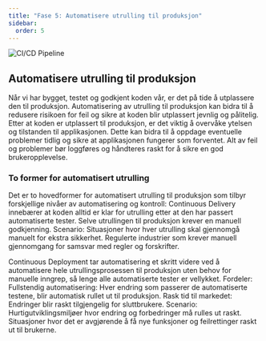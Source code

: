 ```yaml
---
title: "Fase 5: Automatisere utrulling til produksjon"
sidebar:
  order: 5
---
```


![CI/CD Pipeline](../../../../assets/images/AutomatiskUtrullingTilProduksjon.png)

## Automatisere utrulling til produksjon

Når vi har bygget, testet og godkjent koden vår, er det på tide å utplassere den til produksjon. Automatisering av utrulling til produksjon kan bidra til å redusere risikoen for feil og sikre at koden blir utplassert jevnlig og pålitelig. Etter at koden er utplassert til produksjon, er det viktig å overvåke ytelsen og tilstanden til applikasjonen. Dette kan bidra til å oppdage eventuelle problemer tidlig og sikre at applikasjonen fungerer som forventet. Alt av feil og problemer bør loggføres og håndteres raskt for å sikre en god brukeropplevelse.

### To former for automatisert utrulling

Det er to hovedformer for automatisert utrulling til produksjon som tilbyr forskjellige nivåer av automatisering og kontroll:
Continuous Delivery innebærer at koden alltid er klar for utrulling etter at den har passert automatiserte tester. Selve utrullingen til produksjon krever en manuell godkjenning.
Scenario:
Situasjoner hvor hver utrulling skal gjennomgå manuelt for ekstra sikkerhet.
Regulerte industrier som krever manuell gjennomgang for samsvar med regler og forskrifter.

Continuous Deployment tar automatisering et skritt videre ved å automatisere hele utrullingsprosessen til produksjon uten behov for manuelle inngrep, så lenge alle automatiserte tester er vellykket.
Fordeler:
Fullstendig automatisering: Hver endring som passerer de automatiserte testene, blir automatisk rullet ut til produksjon.
Rask tid til markedet: Endringer blir raskt tilgjengelig for sluttbrukere.
Scenario:
Hurtigutviklingsmiljøer hvor endring og forbedringer må rulles ut raskt. Situasjoner hvor det er avgjørende å få nye funksjoner og feilrettinger raskt ut til brukerne.


<SelectCorrect
  question="Hva er formålet med å automatisere utrulling til produksjon?"
  correct="For å sikre at koden blir raskt og sikkert utplassert til produksjon."
  wrong1="For å teste koden i et realistisk miljø før den rulles ut til produksjon."
  wrong2="For å overvåke ytelsen og tilstanden til applikasjonen."
/>


<LikeThisPage />
